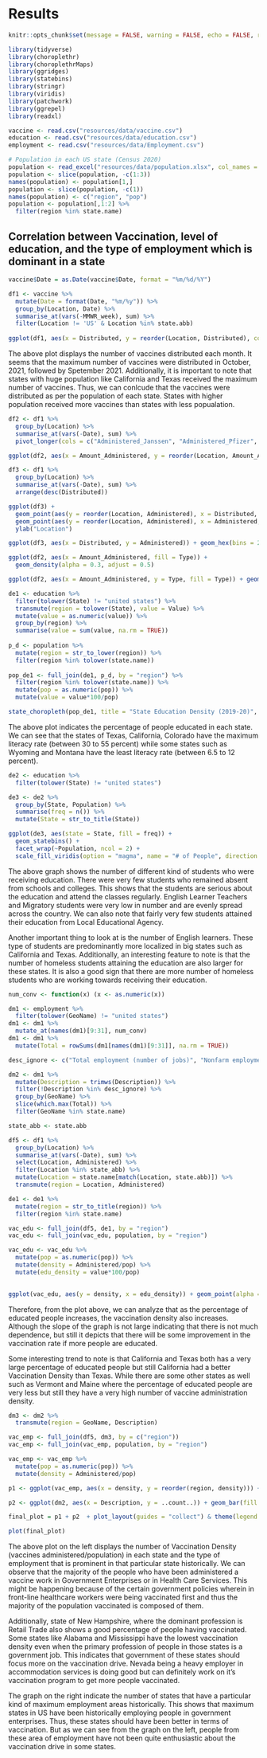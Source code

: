 # Results

```r
knitr::opts_chunk$set(message = FALSE, warning = FALSE, echo = FALSE, results = 'hide')
```

```r

library(tidyverse)
library(choroplethr)
library(choroplethrMaps)
library(ggridges)
library(statebins)
library(stringr)
library(viridis)
library(patchwork)
library(ggrepel)
library(readxl)

vaccine <- read.csv("resources/data/vaccine.csv")
education <- read.csv("resources/data/education.csv")
employment <- read.csv("resources/data/Employment.csv")

# Population in each US state (Census 2020)
population <- read_excel("resources/data/population.xlsx", col_names = FALSE)
population <- slice(population, -c(1:3))
names(population) <- population[1,]
population <- slice(population, -c(1))
names(population) <- c("region", "pop")
population <- population[,1:2] %>% 
  filter(region %in% state.name)

```

## Correlation between Vaccination, level of education, and the type of employment which is dominant in a state


```r

vaccine$Date = as.Date(vaccine$Date, format = "%m/%d/%Y")

df1 <- vaccine %>% 
  mutate(Date = format(Date, "%m/%y")) %>% 
  group_by(Location, Date) %>% 
  summarise_at(vars(-MMWR_week), sum) %>% 
  filter(Location != 'US' & Location %in% state.abb)
  
ggplot(df1, aes(x = Distributed, y = reorder(Location, Distributed), color = Date)) + geom_point() + ylab("Location")

```

The above plot displays the number of vaccines distributed each month. It seems that the maximum number of vaccines were distributed in October, 2021, followed by Spetember 2021. Additionally, it is important to note that states with huge population like California and Texas received the maximum number of vaccines. Thus, we can conlcude that the vaccines were distributed as per the population of each state. States with higher population received more vaccines than states with less popualation.


```r

df2 <- df1 %>% 
  group_by(Location) %>% 
  summarise_at(vars(-Date), sum) %>% 
  pivot_longer(cols = c("Administered_Janssen", "Administered_Pfizer", "Administered_Moderna"), names_to = "Type", values_to = "Amount_Administered")

ggplot(df2, aes(x = Amount_Administered, y = reorder(Location, Amount_Administered), color = Type)) + geom_point() + ylab("Location")


```

```r

df3 <- df1 %>% 
  group_by(Location) %>% 
  summarise_at(vars(-Date), sum) %>% 
  arrange(desc(Distributed))

ggplot(df3) +
  geom_point(aes(y = reorder(Location, Administered), x = Distributed, color = "Distributed")) +
  geom_point(aes(y = reorder(Location, Administered), x = Administered, color = "Administered")) +
  ylab("Location")

```

```r

ggplot(df3, aes(x = Distributed, y = Administered)) + geom_hex(bins = 20, color = 'black') + scale_fill_gradient(low = 'lightyellow', high = 'blue')

```

```r

ggplot(df2, aes(x = Amount_Administered, fill = Type)) + 
  geom_density(alpha = 0.3, adjust = 0.5)

```

```r

ggplot(df2, aes(x = Amount_Administered, y = Type, fill = Type)) + geom_density_ridges(scale = 1, alpha = 0.5)

```



```r

de1 <- education %>% 
  filter(tolower(State) != "united states") %>% 
  transmute(region = tolower(State), value = Value) %>% 
  mutate(value = as.numeric(value)) %>% 
  group_by(region) %>% 
  summarise(value = sum(value, na.rm = TRUE))
  
p_d <- population %>%
  mutate(region = str_to_lower(region)) %>% 
  filter(region %in% tolower(state.name))
  
pop_de1 <- full_join(de1, p_d, by = "region") %>% 
  filter(region %in% tolower(state.name)) %>% 
  mutate(pop = as.numeric(pop)) %>% 
  mutate(value = value*100/pop)

state_choropleth(pop_de1, title = "State Education Density (2019-20)", legend = "% of people educated")

```

The above plot indicates the percentage of people educated in each state. We can see that the states of Texas, California, Colorado have the maximum literacy rate (between 30 to 55 percent) while some states such as Wyoming and Montana have the least literacy rate (between 6.5 to 12 percent).

```r

de2 <- education %>% 
  filter(tolower(State) != "united states")

de3 <- de2 %>% 
  group_by(State, Population) %>% 
  summarise(freq = n()) %>% 
  mutate(State = str_to_title(State))

ggplot(de3, aes(state = State, fill = freq)) +
  geom_statebins() +
  facet_wrap(~Population, ncol = 2) +
  scale_fill_viridis(option = "magma", name = "# of People", direction = -1)
```

The above graph shows the number of different kind of students who were receiving education. There were very few students who remained absent from schools and colleges. This shows that the students are serious about the education and attend the classes regularly. English Learner Teachers and Migratory students were very low in number and are evenly spread across the country. We can also note that fairly very few students attained their education from Local Educational Agency.

Another important thing to look at is the number of English learners. These type of students are predominantly more localized in big states such as California and Texas. Additionally, an interesting feature to note is that the number of homeless students attaining the education are also larger for these states. It is also a good sign that there are more number of homeless students who are working towards receiving their education.


```r

num_conv <- function(x) (x <- as.numeric(x))

dm1 <- employment %>% 
  filter(tolower(GeoName) != "united states")
dm1 <- dm1 %>%
  mutate_at(names(dm1)[9:31], num_conv)
dm1 <- dm1 %>% 
  mutate(Total = rowSums(dm1[names(dm1)[9:31]], na.rm = TRUE))

desc_ignore <- c("Total employment (number of jobs)", "Nonfarm employment", "Private nonfarm employment", "Wage and salary employment", "Proprietors employment", "Nonfarm proprietors employment 2/")

dm2 <- dm1 %>% 
  mutate(Description = trimws(Description)) %>% 
  filter(!Description %in% desc_ignore) %>%
  group_by(GeoName) %>%
  slice(which.max(Total)) %>%
  filter(GeoName %in% state.name)

```



```r

state_abb <- state.abb

df5 <- df1 %>% 
  group_by(Location) %>% 
  summarise_at(vars(-Date), sum) %>% 
  select(Location, Administered) %>%
  filter(Location %in% state_abb) %>% 
  mutate(Location = state.name[match(Location, state.abb)]) %>% 
  transmute(region = Location, Administered)

de1 <- de1 %>% 
  mutate(region = str_to_title(region)) %>% 
  filter(region %in% state.name)

vac_edu <- full_join(df5, de1, by = "region")
vac_edu <- full_join(vac_edu, population, by = "region")

vac_edu <- vac_edu %>%
  mutate(pop = as.numeric(pop)) %>% 
  mutate(density = Administered/pop) %>% 
  mutate(edu_density = value*100/pop)
  

ggplot(vac_edu, aes(y = density, x = edu_density)) + geom_point(alpha = 0.5) + geom_text_repel(aes(label = region)) + geom_smooth(method = "lm", se = FALSE) + labs(y = "Vaccination Density", x = "% of educated people")

```

Therefore, from the plot above, we can analyze that as the percentage of educated people increases, the vaccination density also increases. Although the slope of the graph is not large indicating that there is not much dependence, but still it depicts that there will be some improvement in the vaccination rate if more people are educated.

Some interesting trend to note is that California and Texas both has a very large percentage of educated people but still California had a better Vaccination Density than Texas. While there are some other states as well such as Vermont and Maine where the percentage of educated people are very less but still they have a very high number of vaccine administration density.

```r

dm3 <- dm2 %>% 
  transmute(region = GeoName, Description)

vac_emp <- full_join(df5, dm3, by = c("region"))
vac_emp <- full_join(vac_emp, population, by = "region")

vac_emp <- vac_emp %>% 
  mutate(pop = as.numeric(pop)) %>% 
  mutate(density = Administered/pop)

p1 <- ggplot(vac_emp, aes(x = density, y = reorder(region, density))) + geom_point(aes(color = Description)) + ylab("State") + xlab("Vaccination Density")

p2 <- ggplot(dm2, aes(x = Description, y = ..count..)) + geom_bar(fill = "lightblue", color = "blue") + theme(axis.text.x = element_text(angle = 90, vjust = 0.5, hjust=1))

final_plot = p1 + p2  + plot_layout(guides = "collect") & theme(legend.position = "bottom")

plot(final_plot)

```

The above plot on the left displays the number of Vaccination Density (vaccines administered/population) in each state and the type of employment that is prominent in that particular state historically. We can observe that the majority of the people who have been administered a vaccine work in Government Enterprises or in Health Care Services. This might be happening because of the certain government policies wherein in front-line healthcare workers were being vaccinated first and thus the majority of the population vaccinated is composed of them.

Additionally, state of New Hampshire, where the dominant profession is Retail Trade also shows a good percentage of people having vaccinated. Some states like Alabama and Mississippi have the lowest vaccination density even when the primary profession of people in those states is a government job. This indicates that government of these states should focus more on the vaccination drive. Nevada being a heavy employer in accommodation services is doing good but can definitely work on it's vaccination program to get more people vaccinated.

The graph on the right indicate the number of states that have a particular kind of maximum employment areas historically. This shows that maximum states in US have been historically employing people in government enterprises. Thus, these states should have been better in terms of vaccination. But as we can see from the graph on the left, people from these area of employment have not been quite enthusiastic about the vaccination drive in some states.